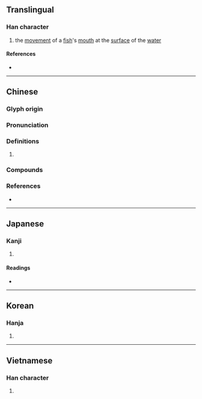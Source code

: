 {{character info}}
==Translingual==

===Han character===
{{Han char|rn=30|rad=口|as=13|sn=16|four=68086|canj=ROMO|ids=⿰口僉}}

# the [[movement]] of a [[fish]]'s [[mouth]] at the [[surface]] of the [[water]]

====References====
* {{Han ref|kx=0209.160|dkj=04350|dj=0432.020|hdz=10693.020|uh=565E|ud=22110|bh=E945|bd=59717}}

----

==Chinese==
{{zh-forms|s=𪡋}}

===Glyph origin===
{{Han etym}}

===Pronunciation===
{{zh-pron
|m=yǎn
|c=jim2,jim1
|mn=giám
|mc=y
|oc=y
|cat=
}}

===Definitions===
{{zh-hanzi}}

# {{rfdef|zh}}

===Compounds===
{{zh-der|噞喁}}

===References===
* {{R:yue:mfccd}}

----

==Japanese==

===Kanji===
{{ja-kanji|grade=|rs=口13}}

# {{rfdef|ja|sort=口13}}

====Readings====
* {{ja-readings|on=[[げん]] (gen)|kun=[[あぎとう]] (agitou), [[はげしい]] (hageshii)}}

----

==Korean==

===Hanja===
{{ko-hanja|hangeul=엄|rv=eom|mr=ŏm}}

# {{rfdef|ko|sort=口13}}

----

==Vietnamese==

===Han character===
{{vi-readings|reading=thèm|rs=口13}}

# {{rfdef|vi|sort=口13}}